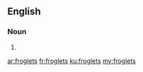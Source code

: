 ==English==

===Noun===
{{head|en|plural}}

# {{plural of|froglet|lang=en|nocat=1}}

[[ar:froglets]]
[[fr:froglets]]
[[ku:froglets]]
[[my:froglets]]